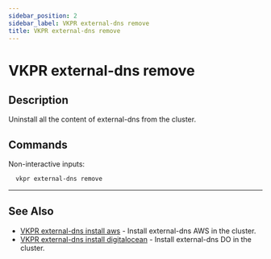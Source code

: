 ```yaml
---
sidebar_position: 2
sidebar_label: VKPR external-dns remove
title: VKPR external-dns remove
---
```


# VKPR external-dns remove

## Description

Uninstall all the content of external-dns from the cluster.

## Commands

Non-interactive inputs:

```bash
  vkpr external-dns remove
```

---

## See Also

- [VKPR external-dns install aws](/docs/commands/external-dns/install/aws) - Install external-dns AWS in the cluster.
- [VKPR external-dns install digitalocean](/docs/commands/external-dns/install/digitalocean) - Install external-dns DO in the cluster.

